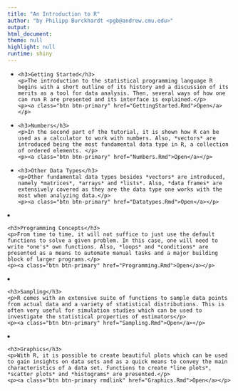 ```yaml
---
title: "An Introduction to R"
author: "by Philipp Burckhardt <pgb@andrew.cmu.edu>"
output:
html_document:
theme: null
highlight: null
runtime: shiny
---
```


<div class="row-fluid">
<ul class="thumbnails">
<li class="span4">
  <div class="caption">
    <h3>Getting Started</h3>
    <p>The introduction to the statistical programming language R begins with a short outline of its history and a discussion of its merits as a tool for data analysis. Then, several ways of how one can run R are presented and its interface is explained.</p>
    <p><a class="btn btn-primary" href="GettingStarted.Rmd">Open</a></p> 
  </div>
</li> 

<li class="span4">
  <div class="caption">
    <h3>Numbers</h3>
    <p>In the second part of the tutorial, it is shown how R can be used as a calculator to work with numbers. Also, *vectors* are introduced being the most fundamental data type in R, a collection of ordered elements. </p>
    <p><a class="btn btn-primary" href="Numbers.Rmd">Open</a></p> 
  </div>
</li>

<li class="span4">
  <div class="caption">
    <h3>Other Data Types</h3>
    <p>Other fundamental data types besides *vectors* are introduced, namely *matrices*, *arrays* and *lists*. Also, *data frames* are extensively covered as they are the data type one works with the most when analyzing data.</p>
    <p><a class="btn btn-primary" href="Datatypes.Rmd">Open</a></p>
  </div>
</li> 
</div>
<div class="row-fluid">
<li class="span4">
  <div class="caption">
    <h3>Programming Concepts</h3>
    <p>From time to time, it will not suffice to just use the default functions to solve a given problem. In this case, one will need to write *one's* own functions. Also, *loops* and *conditions* are presented as a means to automate manual tasks and a major building block of larger programs.</p>
    <p><a class="btn btn-primary" href="Programming.Rmd">Open</a></p>
  </div>
</li> 
<li class="span4">
  <div class="caption">
    <h3>Sampling</h3>
    <p>R comes with an extensive suite of functions to sample data points from actual data and a variety of statistical distributions. This is often very useful for simulation studies which can be used to investigate the statistical properties of estimators</p>
    <p><a class="btn btn-primary" href="Sampling.Rmd">Open</a></p>
  </div>
</li> 
<li class="span4">
  <div class="caption">
    <h3>Graphics</h3>
    <p>With R, it is possible to create beautiful plots which can be used to gain insights on data sets and as a quick means to convey the main characteristics of a data set. Functions to create *line plots*, *scatter plots* and *histograms* are presented.</p>
    <p><a class="btn btn-primary rmdlink" href="Graphics.Rmd">Open</a></p>
  </div>
</li>
</ul>
</div>
